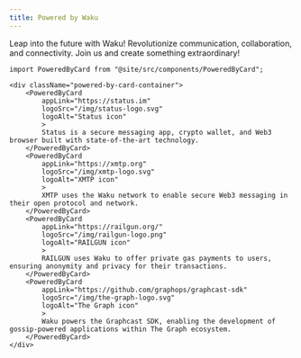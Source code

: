 ```yaml
---
title: Powered by Waku
---
```


Leap into the future with Waku! Revolutionize communication, collaboration, and connectivity. Join us and create something extraordinary!

```mdx-code-block
import PoweredByCard from "@site/src/components/PoweredByCard";

<div className="powered-by-card-container">
	<PoweredByCard
		appLink="https://status.im"
		logoSrc="/img/status-logo.svg"
		logoAlt="Status icon"
		>
		Status is a secure messaging app, crypto wallet, and Web3 browser built with state-of-the-art technology.
	</PoweredByCard>
	<PoweredByCard
		appLink="https://xmtp.org"
		logoSrc="/img/xmtp-logo.svg"
		logoAlt="XMTP icon"
		>
		XMTP uses the Waku network to enable secure Web3 messaging in their open protocol and network.
	</PoweredByCard>
	<PoweredByCard
		appLink="https://railgun.org/"
		logoSrc="/img/railgun-logo.png"
		logoAlt="RAILGUN icon"
		>
		RAILGUN uses Waku to offer private gas payments to users, ensuring anonymity and privacy for their transactions.
	</PoweredByCard>
	<PoweredByCard
		appLink="https://github.com/graphops/graphcast-sdk"
		logoSrc="/img/the-graph-logo.svg"
		logoAlt="The Graph icon"
		>
		Waku powers the Graphcast SDK, enabling the development of gossip-powered applications within The Graph ecosystem.
	</PoweredByCard>
</div>
```